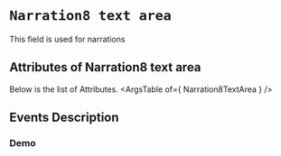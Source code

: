 <!-- Custom-MDX-Documentation.mdx -->

# `Narration8 text area`

 
This field is used for narrations


## Attributes of Narration8 text area
Below is the list of Attributes.
<ArgsTable of={ Narration8TextArea } /> 

## Events Description
### Demo

<Canvas>
<Story id="narration8textarea--primary" />
</Canvas>

 